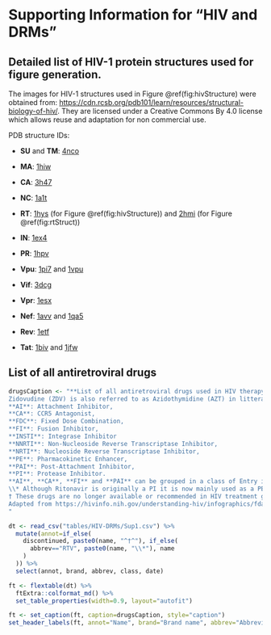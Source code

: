 # Supporting Information for "HIV and DRMs" {#HIV-intro-appendix}

## Detailed list of HIV-1 protein structures used for figure generation.

The images for HIV-1 structures used in Figure \@ref(fig:hivStructure) were obtained from: <https://cdn.rcsb.org/pdb101/learn/resources/structural-biology-of-hiv/>. They are licensed under a Creative Commons By 4.0 license which allows reuse and adaptation for non commercial use.

PDB structure IDs:

-   **SU** and **TM**: [4nco](http://www.rcsb.org/pdb/explore.do?structureId=4nco)

-   **MA**: [1hiw](http://rcsb.org/pdb/explore/explore.do?structureId=1hiw)

-   **CA**: [3h47](http://rcsb.org/pdb/explore/explore.do?structureId=3h47)

-   **NC**: [1a1t](http://rcsb.org/pdb/explore/explore.do?structureId=1a1t)

-   **RT**: [1hys](http://www.rcsb.org/pdb/explore.do?structureId=1hys) (for Figure \@ref(fig:hivStructure)) and [2hmi](http://www.rcsb.org/pdb/explore.do?structureId=2hmi) (for Figure \@ref(fig:rtStruct))

-   **IN**: [1ex4](http://www.rcsb.org/pdb/explore.do?structureId=1ex4)

-   **PR**: [1hpv](http://www.rcsb.org/pdb/explore.do?structureId=1hpv)

-   **Vpu**: [1pi7](http://www.rcsb.org/pdb/explore.do?structureId=1pi7) and [1vpu](http://www.rcsb.org/pdb/explore.do?structureId=1vpu)

-   **Vif**: [3dcg](http://www.rcsb.org/pdb/explore.do?structureId=3dcg)

-   **Vpr**: [1esx](http://www.rcsb.org/pdb/explore.do?structureId=1esx)

-   **Nef**: [1avv](http://www.rcsb.org/pdb/explore.do?structureId=1avv) and [1qa5](http://www.rcsb.org/pdb/explore.do?structureId=1qa5)

-   **Rev**: [1etf](http://www.rcsb.org/pdb/explore.do?structureId=1etf)

-   **Tat**: [1biv](http://www.rcsb.org/pdb/explore.do?structureId=1biv) and [1jfw](http://www.rcsb.org/pdb/explore.do?structureId=1jfw)

## List of all antiretroviral drugs

```r
drugsCaption <- "**List of all antiretroviral drugs used in HIV therapy**
Zidovudine (ZDV) is also referred to as Azidothymidine (AZT) in litterature, Fixed Dose combinations (i.e. single pills combining multiple drugs) are referred to by their commercial name, the composition of these can be seen in the abbreviation. Drugs were ordered by FDA approval date.    
**AI**: Attachment Inhibitor,
**CA**: CCR5 Antagonist,
**FDC**: Fixed Dose Combination,
**FI**: Fusion Inhibitor,
**INSTI**: Integrase Inhibitor
**NNRTI**: Non-Nucleoside Reverse Transcriptase Inhibitor, 
**NRTI**: Nucleoside Reverse Transcriptase Inhibitor,
**PE**: Pharmacokinetic Enhancer,
**PAI**: Post-Attachment Inhibitor,  
**PI**: Protease Inhibitor. 
**AI**, **CA**, **FI** and **PAI** can be grouped in a class of Entry inhibitors.  
\\* Although Ritonavir is originally a PI it is now mainly used as a PE to boost the action of other drugs.  
† These drugs are no longer available or recommended in HIV treatment guidelines. They may still be used in FDC regimens.  
Adapted from https://hivinfo.nih.gov/understanding-hiv/infographics/fda-approval-hiv-medicines and https://hivinfo.nih.gov/understanding-hiv/fact-sheets/fda-approved-hiv-medicines
"
```
```r
dt <- read_csv("tables/HIV-DRMs/Sup1.csv") %>%
  mutate(annot=if_else(
    discontinued, paste0(name, "^†^"), if_else(
      abbrev=="RTV", paste0(name, "\\*"), name
    )
  )) %>%
  select(annot, brand, abbrev, class, date)

ft <- flextable(dt) %>%
  ftExtra::colformat_md() %>%
  set_table_properties(width=0.9, layout="autofit")

ft <- set_caption(ft, caption=drugsCaption, style="caption")
set_header_labels(ft, annot="Name", brand="Brand name", abbrev="Abbreviation", class="Class", date="Approval date")
```

\begin{longtable}{lllll}
        \toprule
        Name & Brand name & Abbreviation & Class & Approval date \\ \midrule
        zidovudine & retrovir & ZDV & NRTI & 1987-03-19 \\ 
        didanosine\textsuperscript{\dag} & videx & ddI & NRTI & 1991-10-09 \\ 
        zalcitabine\textsuperscript{\dag} & hivid & ddC & NRTI & 1992-06-19 \\ 
        stavudine\textsuperscript{\dag} & zerit & d4T & NRTI & 1994-06-24 \\ 
        lamivudine & epivir & 3TC & NRTI & 1995-11-17 \\ 
        saquinavir & invirase & SQV & PI & 1995-12-06 \\ 
        ritonavir\textsuperscript{*} & norvir & RTV & PI & 1996-03-01 \\ 
        indinavir\textsuperscript{\dag} & crixivan & IDV & PI & 1996-03-13 \\ 
        neviparine & viramune & NVP & NNRTI & 1996-06-21 \\ 
        nelfinavir\textsuperscript{\dag} & viracept & NFV & PI & 1997-03-14 \\ 
        delavirdine\textsuperscript{\dag} & rescriptor & DLV & NNRTI & 1997-04-04 \\ 
        combivir & combivir & 3TC+ZDV & FDC & 1997-09-27 \\ 
        efavirenz & sustiva & EFV & NNRTI & 1998-09-17 \\ 
        abacavir & ziagen & ABC & NRTI & 1998-12-17 \\ 
        amprenavir\textsuperscript{\dag} & agenerase & APV & PI & 1999-04-15 \\ 
        kaletra & kaletra & LPV+RTV & FDC & 2000-09-15 \\ 
        didanosine-ec\textsuperscript{\dag} & videx-ec & ddI-EC & NRTI & 2000-10-31 \\ 
        trizivir & trizivir & ABC+3TC+ZDV & FDC & 2000-11-14 \\ 
        tenofovir-df & viread & TDF & NRTI & 2001-10-26 \\ 
        enfuvirtide & fuzeon & T-20 & FI & 2003-03-13 \\ 
        atazanavir & reyataz & ATC & PI & 2003-06-20 \\ 
        emtricitabine & emtriva & FTC & NRTI & 2003-07-02 \\ 
        fosamprenavir & lexiva & FPV & PI & 2003-10-20 \\ 
        epzicom & epzicom & ABC+3TC & FDC & 2004-08-02 \\ 
        truvada & truvada & FTC+TDF & FDC & 2004-08-02 \\ 
        tipranavir & aptivus & TPV & PI & 2005-06-22 \\ 
        darunavir & prezista & DRV & PI & 2006-06-23 \\ 
        atripla & atripla & EFV+FTC+TDF & FDC & 2006-07-12 \\ 
        maraviroc & selzentry & MVC & CA & 2007-08-06 \\ 
        raltegravir & isentress & RAL & INSTI & 2007-10-12 \\ 
        etravirine & intelence & ETR & NNRTI & 2008-01-18 \\ 
        neviparine-xr & viramune-xr & NVP-XR & NNRTI & 2011-03-25 \\ 
        rilpivirine & edurant & RPV & NNRTI & 2011-05-20 \\ 
        complera & complera & FTC+RPV+TDF & FDC & 2011-08-10 \\ 
        stribild & stribild & EVG+COBI+FTC+TDF & FDC & 2012-08-27 \\ 
        dolutegravir & tivicay & DTG & INSTI & 2013-08-12 \\ 
        triumeq & triumeq & ABC+DTG+3TC & FDC & 2014-08-22 \\ 
        elvitegravir\textsuperscript{\dag} & vitekta & EVG & INSTI & 2014-09-14 \\ 
        cobicistat & tybost & COBI & PE & 2014-09-24 \\ 
        evotaz & evotaz & ATV+COBI & FDC & 2015-01-29 \\ 
        prezcobix & prezcobix & DRV+COBI & FDC & 2015-01-29 \\ 
        genvoya & genvoya & EVG+COBI+FTC+TAF & FDC & 2015-11-05 \\ 
        odefsey & odefsey & FTC+RPV+TAF & FDC & 2016-03-01 \\ 
        descovy & descovy & FTC+TAF & FDC & 2016-04-04 \\ 
        raltegravir & isentress-hd & RAL & INSTI & 2017-05-26 \\ 
        juluca & juluca & DTG+RPV & FDC & 2017-11-21 \\ 
        symfi-lo & symfi-lo & EFV+3TC+TDF & FDC & 2018-02-05 \\ 
        biktarvy & biktarvy & BIC+FTC+TAF & FDC & 2018-02-07 \\ 
        cimduo & cimduo & 3TC+TDF & FDC & 2018-02-28 \\ 
        ibalizumab-uiyk & trogarzo & TNX-355 & PAI & 2018-03-06 \\ 
        symfi & symfi & EFV+3TC+TDF & FDC & 2018-03-22 \\ 
        symtuza & symtuza & DRV+COBI+FTC+TAF & FDC & 2018-07-17 \\ 
        delstrigo & delstrigo & DOR+3TC+TDF & FDC & 2018-08-30 \\ 
        doravirine & pifeltro & DOR & NNRTI & 2018-08-30 \\ 
        temixys & temixys & 3TC+TDF & FDC & 2018-11-16 \\ 
        dovato & dovato & DTG+3TC & FDC & 2019-04-08 \\ 
        dolutegravir & tivicay-pd & DTG & INSTI & 2020-06-12 \\ 
        fostemsavir & rukobia & FTR & AI & 2020-07-02 \\ 
        cabenuva & cabenuva & CAB+RPV & FDC & 2021-01-22 \\ 
        cabotegravir & vocabria & CAB & INSTI & 2021-01-22 \\ \bottomrule
    \extcaption{List of all antiretroviral drugs used in HIV therapy}{
Zidovudine (ZDV) is also referred to as Azidothymidine (AZT) in litterature, Fixed Dose combinations (i.e. single pills combining multiple drugs) are referred to by their commercial name, the composition of these can be seen in the abbreviation. Drugs were ordered by FDA approval date.\\    
\textbf{AI}: Attachment Inhibitor,
\textbf{CA}: CCR5 Antagonist,
\textbf{FDC}: Fixed Dose Combination,
\textbf{FI}: Fusion Inhibitor,
\textbf{INSTI}: Integrase Inhibitor
\textbf{NNRTI}: Non-Nucleoside Reverse Transcriptase Inhibitor, 
\textbf{NRTI}: Nucleoside Reverse Transcriptase Inhibitor,
\textbf{PE}: Pharmacokinetic Enhancer,
\textbf{PAI}: Post-Attachment Inhibitor,  
\textbf{PI}: Protease Inhibitor. 
\textbf{AI}, \textbf{CA}, \textbf{FI} and \textbf{PAI} can be grouped in a class of Entry inhibitors.\\
* Although Ritonavir is originally a PI it is now mainly used as a PE to boost the action of other drugs.\\
\dag These drugs are no longer available or recommended in HIV treatment guidelines. They may still be used in FDC regimens.\\
Adapted from \url{https://hivinfo.nih.gov/understanding-hiv/infographics/fda-approval-hiv-medicines} and \url{https://hivinfo.nih.gov/understanding-hiv/fact-sheets/fda-approved-hiv-medicines}
}
\label{tab:tableDrugs}
\end{longtable}

